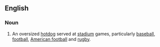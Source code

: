 ==English==

===Noun===
{{en-noun}}
# An oversized [[hotdog]] served at [[stadium]] games, particularly [[baseball]], [[football]], [[American football]] and [[rugby]].